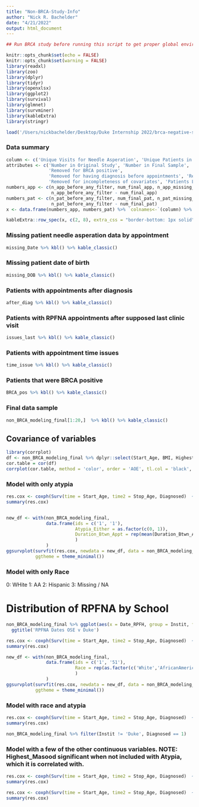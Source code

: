 ```yaml
---
title: "Non-BRCA-Study-Info"
author: "Nick R. Bachelder"
date: "4/21/2022"
output: html_document
---
```





```r
## Run BRCA study before running this script to get proper global environment

knitr::opts_chunk$set(echo = FALSE)
knitr::opts_chunk$set(warning = FALSE)
library(readxl)
library(zoo)
library(dplyr)
library(tidyr)
library(openxlsx)
library(ggplot2)
library(survival)
library(glmnet)
library(survminer)
library(kableExtra)
library(stringr)

load('/Users/nickbachelder/Desktop/Duke Internship 2022/brca-negative-stud/all_data2.RData')
```



### Data summary

```r
column <- c('Unique Visits for Needle Asperation', 'Unique Patients in Study')
attributes <- c('Number in Original Study', 'Number in Final Sample', 'Removed for missing DOB', 'Removed for missing appointment date',
                'Removed for BRCA positive',
                'Removed for having diagnosis before appointments', 'Removed for last clinic date before RPFNA Date', 'Removed for incorrect appointment date', 
                'Removed for incompleteness of covariates', 'Patients Lost from Original Study')
numbers_app <- c(n_app_before_any_filter, num_final_app, n_app_missing_DOB, n_app_missing_Date, n_app_BRCA, rm_app_after_diag, rm_app_issue_last, app_rm_time, completeness_rm_app,
                 n_app_before_any_filter - num_final_app)
numbers_pat <- c(n_pat_before_any_filter, num_final_pat, n_pat_missing_DOB, n_pat_missing_Date, n_pat_BRCA, rm_pat_after_diag, rm_pat_issue_last,  pat_rm_time, completeness_rm_pat,
                 n_pat_before_any_filter - num_final_pat)
x <- data.frame(numbers_app, numbers_pat) %>% `colnames<-`(column) %>% `rownames<-`(attributes) %>% kbl() %>% kable_classic() 

kableExtra::row_spec(x, c(2, 8), extra_css = "border-bottom: 1px solid")
```

### Missing patient needle asperation data by appointment

```r
missing_Date %>% kbl() %>% kable_classic() 
```

### Missing patient date of birth

```r
missing_DOB %>% kbl() %>% kable_classic() 
```


### Patients with appointments after diagnosis

```r
after_diag %>% kbl() %>% kable_classic() 
```

### Patients with RPFNA appointments after supposed last clinic visit

```r
issues_last %>% kbl() %>% kable_classic() 
```


### Patients with appointment time issues
```r
time_issue %>% kbl() %>% kable_classic() 
```


### Patients that were BRCA positive
```r
BRCA_pos %>% kbl() %>% kable_classic() 
```




### Final data sample
```r
non_BRCA_modeling_final[1:20,]  %>% kbl() %>% kable_classic() 
```




## Covariance of variables

```r
library(corrplot)
df <- non_BRCA_modeling_final %>% dplyr::select(Start_Age, BMI, Highest_Masood, Duration_Btwn_Appt, Atypia_Either) %>% mutate(Atypia_Either = as.numeric(Atypia_Either))
cor.table = cor(df)
corrplot(cor.table, method = 'color', order = 'AOE', tl.col = 'black', type = 'lower')
```

### Model with only atypia

```r
res.cox <- coxph(Surv(time = Start_Age, time2 = Stop_Age, Diagnosed)  ~ Atypia_Either +  cluster(ids), data = non_BRCA_modeling_final)
summary(res.cox)


new_df <- with(non_BRCA_modeling_final,
               data.frame(ids = c('1', '1'),
                          Atypia_Either = as.factor(c(0, 1)),
                          Duration_Btwn_Appt = rep(mean(Duration_Btwn_Appt, na.rm = T), 2)
                          )
               )
ggsurvplot(survfit(res.cox, newdata = new_df, data = non_BRCA_modeling_final), conf.int = TRUE, legend.labs=c("Atypia_Either=0", "Atypia_Either=1"),
           ggtheme = theme_minimal())
```

### Model with only Race

0: WHite
1: AA
2: Hispanic
3: Missing / NA


# Distribution of RPFNA by School
```r
non_BRCA_modeling_final %>% ggplot(aes(x = Date_RPFH, group = Instit, fill = Instit)) + geom_density(alpha = 0.5) + 
  ggtitle('RPFNA Dates OSE v Duke')
```





















































```r
res.cox <- coxph(Surv(time = Start_Age, time2 = Stop_Age, Diagnosed)  ~  Race +  cluster(ids), data = non_BRCA_modeling_final)
summary(res.cox)

new_df <- with(non_BRCA_modeling_final,
               data.frame(ids = c('1', '51'),
                          Race = rep(as.factor(c('White','AfricanAmerican')))
                          )
               )
ggsurvplot(survfit(res.cox, newdata = new_df, data = non_BRCA_modeling_final), conf.int = TRUE, legend.labs=c('Race=White', "Race=AA"),
           ggtheme = theme_minimal())
```


### Model with race and atypia


```r
res.cox <- coxph(Surv(time = Start_Age, time2 = Stop_Age, Diagnosed)  ~ Atypia_Either + Race +  cluster(ids), data = non_BRCA_modeling_final)
summary(res.cox)

non_BRCA_modeling_final %>% filter(Instit != 'Duke', Diagnosed == 1)
```


### Model with a few of the other continuous variables. NOTE: Highest_Masood significant when not included with Atypia, which it is correlated with.

```r
res.cox <- coxph(Surv(time = Start_Age, time2 = Stop_Age, Diagnosed)  ~  Highest_Masood + cluster(ids), data = non_BRCA_modeling_final)
summary(res.cox)
```


```r
res.cox <- coxph(Surv(time = Start_Age, time2 = Stop_Age, Diagnosed)  ~  Atypia_Either + Highest_Masood + BMI, data = non_BRCA_modeling_final)
summary(res.cox)
```











